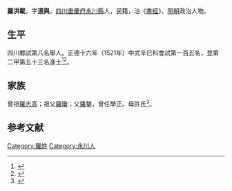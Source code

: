 {{明清人物信息框
| 姓名 = 羅洪載
| 原名 =
| 圖片名稱= 
| 圖片大小 =
| 圖片說明 = 
| 最高職務 =
| 國家 = 大明 
| 爵位 =
| 籍貫 = [[四川|四川]][[重慶府|重慶府]][[永川縣|永川縣]]
| 族裔 = 
| 旗籍 = 
| 字號 = 
| 諡號 =
| 出生日期 = 八月初八日
| 出生地點 = 
| 逝世日期 = 卒年不詳 
| 逝世地點 =
| 墓葬 =
| 配偶 = 成氏龍氏
| 親屬 = 曾祖[[羅志高|羅志高]]，祖[[羅瓊|羅瓊]]，父[[羅鍪|羅鍪]]，母許氏
| 出身 =
* 正德十六年辛巳科進士出身
| 經歷 =
| 著作 = 
}}
'''羅洪載'''{{BD|1489年||？年||}}，字'''道與'''，[[四川|四川]][[重慶府|重慶府]][[永川縣|永川縣]]人，民籍，治《[[書經|書經]]》，[[明朝|明朝]]政治人物。

== 生平 ==
四川鄉試第八名舉人。正德十六年（1521年）中式辛巳科會試第一百五名，登第二甲第五十三名進士<ref>{{Cite book|title=《皇明贡举考》卷五|last=（明）[[张朝瑞|张朝瑞]]|first=|publisher=《续修四库全书》史部第828册|year=|isbn=|location=|pages=}}</ref><ref>{{Cite book|title=贡举志五种 上|last=鲁小俊，江俊伟著|first=|publisher=武汉：武汉大学出版社|year=2009|isbn=978-7-307-07043-1|location=|pages=}}</ref>。

== 家族 ==
曾祖[[羅志高|羅志高]]；祖父[[羅瓊|羅瓊]]；父[[羅鍪|羅鍪]]，曾任學正。母許氏<ref>{{Cite book|title=天一阁藏明代科举录选刊 登科录 点校本|last=龚延明主编|first=|publisher=宁波出版社|year=2016|isbn=978-7-5526-2320-8|location=宁波|pages=|quote=《天一閣藏明代科舉錄選刊.登科錄》之《正德十六年辛巳科進士登科錄》}}</ref>。

==参考文献==
{{reflist}}

{{正德十六年辛巳科殿試金榜}}

{{Authority control}}

{{DEFAULTSORT:L}}
[[Category:羅姓|Category:羅姓]]
[[Category:永川人|Category:永川人]]


{{明朝人物小作品}}
